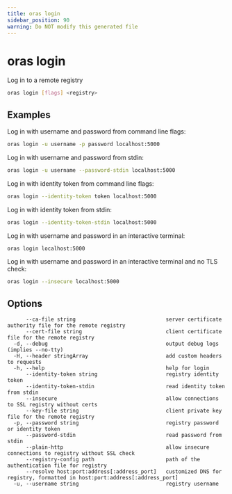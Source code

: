 ```yaml
---
title: oras login
sidebar_position: 90
warning: Do NOT modify this generated file
---
```


# oras login

Log in to a remote registry

```bash
oras login [flags] <registry>
```

## Examples

Log in with username and password from command line flags:

```bash
oras login -u username -p password localhost:5000
```

Log in with username and password from stdin:

```bash
oras login -u username --password-stdin localhost:5000
```

Log in with identity token from command line flags:

```bash
oras login --identity-token token localhost:5000
```

Log in with identity token from stdin:

```bash
oras login --identity-token-stdin localhost:5000
```

Log in with username and password in an interactive terminal:

```bash
oras login localhost:5000
```

Log in with username and password in an interactive terminal and no TLS check:

```bash
oras login --insecure localhost:5000
```

## Options

```
      --ca-file string                             server certificate authority file for the remote registry
      --cert-file string                           client certificate file for the remote registry
  -d, --debug                                      output debug logs (implies --no-tty)
  -H, --header stringArray                         add custom headers to requests
  -h, --help                                       help for login
      --identity-token string                      registry identity token
      --identity-token-stdin                       read identity token from stdin
      --insecure                                   allow connections to SSL registry without certs
      --key-file string                            client private key file for the remote registry
  -p, --password string                            registry password or identity token
      --password-stdin                             read password from stdin
      --plain-http                                 allow insecure connections to registry without SSL check
      --registry-config path                       path of the authentication file for registry
      --resolve host:port:address[:address_port]   customized DNS for registry, formatted in host:port:address[:address_port]
  -u, --username string                            registry username
```
